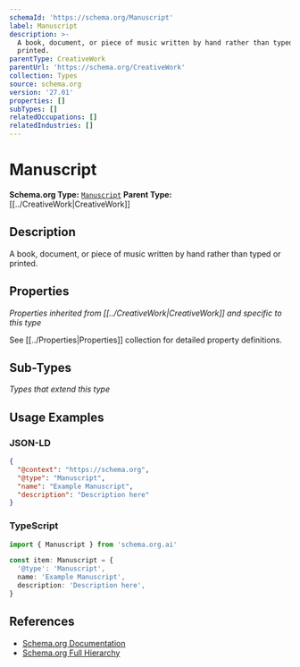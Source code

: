 ```yaml
---
schemaId: 'https://schema.org/Manuscript'
label: Manuscript
description: >-
  A book, document, or piece of music written by hand rather than typed or
  printed.
parentType: CreativeWork
parentUrl: 'https://schema.org/CreativeWork'
collection: Types
source: schema.org
version: '27.01'
properties: []
subTypes: []
relatedOccupations: []
relatedIndustries: []
---
```

# Manuscript

**Schema.org Type:** [`Manuscript`](https://schema.org/Manuscript)
**Parent Type:** [[../CreativeWork|CreativeWork]]

## Description

A book, document, or piece of music written by hand rather than typed or printed.

## Properties

*Properties inherited from [[../CreativeWork|CreativeWork]] and specific to this type*

See [[../Properties|Properties]] collection for detailed property definitions.

## Sub-Types

*Types that extend this type*

## Usage Examples

### JSON-LD

```json
{
  "@context": "https://schema.org",
  "@type": "Manuscript",
  "name": "Example Manuscript",
  "description": "Description here"
}
```

### TypeScript

```typescript
import { Manuscript } from 'schema.org.ai'

const item: Manuscript = {
  '@type': 'Manuscript',
  name: 'Example Manuscript',
  description: 'Description here',
}
```

## References

- [Schema.org Documentation](https://schema.org/Manuscript)
- [Schema.org Full Hierarchy](https://schema.org/docs/full.html)
